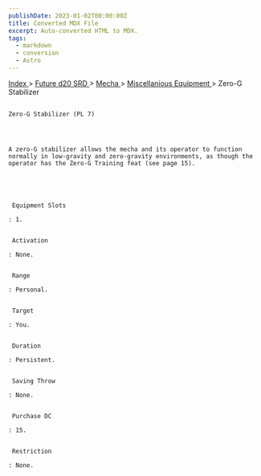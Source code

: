 ```yaml
---
publishDate: 2023-01-02T00:00:00Z
title: Converted MDX File
excerpt: Auto-converted HTML to MDX.
tags:
  - markdown
  - conversion
  - Astro
---
```


[
Index
](-index) >
[
Future d20 SRD
](future-d20-srd-index) >
[
Mecha
](future-d20-srd-mecha-index) >
[
Miscellanious Equipment
](future-d20-srd-mecha-miscellanious-equipment-index) > Zero-G Stabilizer

##

    Zero-G Stabilizer (PL 7)




    A zero-G stabilizer allows the mecha and its operator to function normally in low-gravity and zero-gravity environments, as though the operator has the Zero-G Training feat (see page 15).





     Equipment Slots

    : 1.


     Activation

    : None.


     Range

    : Personal.


     Target

    : You.


     Duration

    : Persistent.


     Saving Throw

    : None.


     Purchase DC

    : 15.


     Restriction

    : None.
